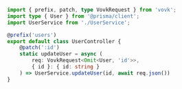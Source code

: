 ```ts
import { prefix, patch, type VovkRequest } from 'vovk';
import type { User } from '@prisma/client';
import UserService from './UserService';

@prefix('users')
export default class UserController {
    @patch(':id')
    static updateUser = async (
        req: VovkRequest<Omit<User, 'id'>>, 
        { id }: { id: string }
    ) => UserService.updateUser(id, await req.json())
}
```